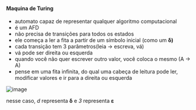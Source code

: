 






#### Maquina de Turing

-   automato capaz de representar qualquer algoritmo computacional
-   é um AFD
-   não precisa de transições para todos os estados
-   ele começa a ler a fita a partir de um símbolo inicial (como um
    **δ)**
-   cada transição tem 3 parâmetros(leia -\> escreva, vá)
-   vá pode ser direita ou esquerda
-   quando você não quer escrever outro valor, você coloca o mesmo (A
    -\> A)
-   pense em uma fita infinita, do qual uma cabeça de leitura pode ler,
    modificar valores e ir para a direita ou esquerda

![image](/image/image_307.png)

nesse caso, *d* representa **δ** e *3* representa **ε**



